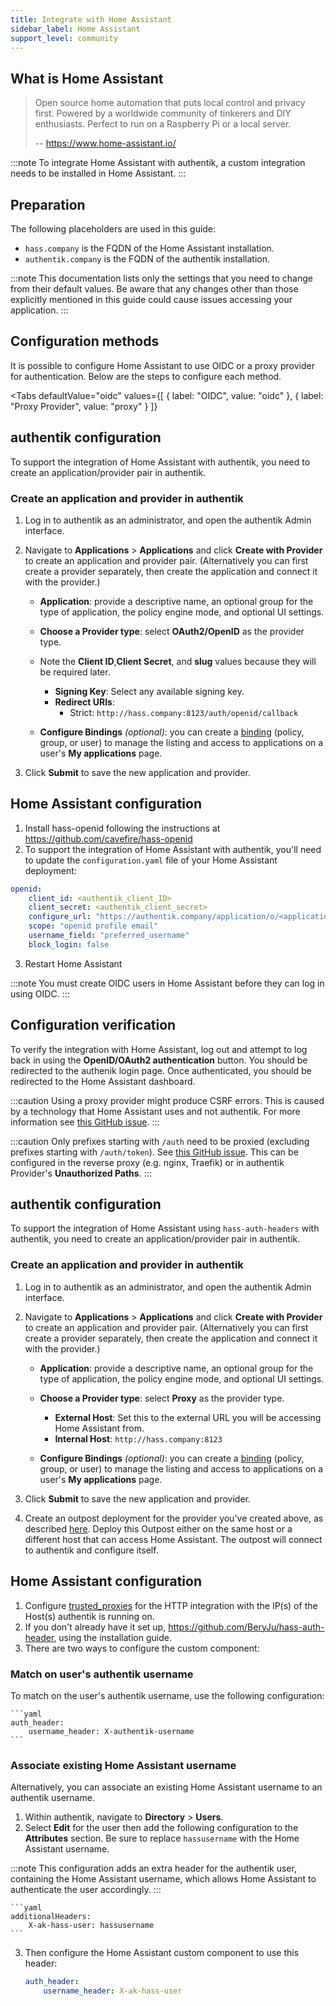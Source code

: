 ```yaml
---
title: Integrate with Home Assistant
sidebar_label: Home Assistant
support_level: community
---
```


## What is Home Assistant

> Open source home automation that puts local control and privacy first. Powered by a worldwide community of tinkerers and DIY enthusiasts. Perfect to run on a Raspberry Pi or a local server.
>
> -- https://www.home-assistant.io/

:::note
To integrate Home Assistant with authentik, a custom integration needs to be installed in Home Assistant.
:::

## Preparation

The following placeholders are used in this guide:

- `hass.company` is the FQDN of the Home Assistant installation.
- `authentik.company` is the FQDN of the authentik installation.

:::note
This documentation lists only the settings that you need to change from their default values. Be aware that any changes other than those explicitly mentioned in this guide could cause issues accessing your application.
:::

## Configuration methods

It is possible to configure Home Assistant to use OIDC or a proxy provider for authentication. Below are the steps to configure each method.


<Tabs
  defaultValue="oidc"
  values={[
    { label: "OIDC", value: "oidc" },
    { label: "Proxy Provider", value: "proxy" }
  ]}
>
  <TabItem value="oidc">

## authentik configuration

To support the integration of Home Assistant with authentik, you need to create an application/provider pair in authentik.

### Create an application and provider in authentik

1. Log in to authentik as an administrator, and open the authentik Admin interface.
2. Navigate to **Applications** > **Applications** and click **Create with Provider** to create an application and provider pair. (Alternatively you can first create a provider separately, then create the application and connect it with the provider.)
    - **Application**: provide a descriptive name, an optional group for the type of application, the policy engine mode, and optional UI settings.
    - **Choose a Provider type**: select **OAuth2/OpenID** as the provider type.
    - Note the **Client ID**,**Client Secret**, and **slug** values because they will be required later.
        - **Signing Key**: Select any available signing key.
        - **Redirect URIs**:
            - Strict: `http://hass.company:8123/auth/openid/callback`

    - **Configure Bindings** _(optional)_: you can create a [binding](/docs/add-secure-apps/flows-stages/bindings/) (policy, group, or user) to manage the listing and access to applications on a user's **My applications** page.

3. Click **Submit** to save the new application and provider.

## Home Assistant configuration

1. Install hass-openid following the instructions at https://github.com/cavefire/hass-openid
2. To support the integration of Home Assistant with authentik, you'll need to update the `configuration.yaml` file of your Home Assistant deployment:

```yaml showLineNumbers title="/config/configuration.yaml"
openid:
    client_id: <authentik_client_ID>
    client_secret: <authentik_client_secret>
    configure_url: "https://authentik.company/application/o/<application_slug>/.well-known/openid-configuration"
    scope: "openid profile email"
    username_field: "preferred_username"
    block_login: false
```

3. Restart Home Assistant

:::note
You must create OIDC users in Home Assistant before they can log in using OIDC.
:::

## Configuration verification

To verify the integration with Home Assistant, log out and attempt to log back in using the **OpenID/OAuth2 authentication** button. You should be redirected to the authenik login page. Once authenticated, you should be redirected to the Home Assistant dashboard.

  </TabItem>
  <TabItem value="proxy">

:::caution
Using a proxy provider might produce CSRF errors. This is caused by a technology that Home Assistant uses and not authentik. For more information see [this GitHub issue](https://github.com/goauthentik/authentik/issues/884#issuecomment-851542477).
:::

:::caution
Only prefixes starting with `/auth` need to be proxied (excluding prefixes starting with `/auth/token`). See [this GitHub issue](https://github.com/BeryJu/hass-auth-header/issues/212). This can be configured in the reverse proxy (e.g. nginx, Traefik) or in authentik Provider's **Unauthorized Paths**.
:::

## authentik configuration

To support the integration of Home Assistant using `hass-auth-headers` with authentik, you need to create an application/provider pair in authentik.

### Create an application and provider in authentik

1. Log in to authentik as an administrator, and open the authentik Admin interface.
2. Navigate to **Applications** > **Applications** and click **Create with Provider** to create an application and provider pair. (Alternatively you can first create a provider separately, then create the application and connect it with the provider.)
    - **Application**: provide a descriptive name, an optional group for the type of application, the policy engine mode, and optional UI settings.
    - **Choose a Provider type**: select **Proxy** as the provider type.
        - **External Host**: Set this to the external URL you will be accessing Home Assistant from.
        - **Internal Host**: `http://hass.company:8123`

    - **Configure Bindings** _(optional)_: you can create a [binding](/docs/add-secure-apps/flows-stages/bindings/) (policy, group, or user) to manage the listing and access to applications on a user's **My applications** page.

3. Click **Submit** to save the new application and provider.

4. Create an outpost deployment for the provider you've created above, as described [here](https://docs.goauthentik.io/docs/add-secure-apps/outposts/). Deploy this Outpost either on the same host or a different host that can access Home Assistant. The outpost will connect to authentik and configure itself.

## Home Assistant configuration

1. Configure [trusted_proxies](https://www.home-assistant.io/integrations/http/#trusted_proxies) for the HTTP integration with the IP(s) of the Host(s) authentik is running on.
2. If you don't already have it set up, https://github.com/BeryJu/hass-auth-header, using the installation guide.
3. There are two ways to configure the custom component:

### Match on user's authentik username

To match on the user's authentik username, use the following configuration:

    ```yaml
    auth_header:
        username_header: X-authentik-username
    ```

### Associate existing Home Assistant username

Alternatively, you can associate an existing Home Assistant username to an authentik username.

1. Within authentik, navigate to **Directory** > **Users**.
2. Select **Edit** for the user then add the following configuration to the **Attributes** section. Be sure to replace `hassusername` with the Home Assistant username.

:::note
This configuration adds an extra header for the authentik user, containing the Home Assistant username, which allows Home Assistant to authenticate the user accordingly.
:::

    ```yaml
    additionalHeaders:
        X-ak-hass-user: hassusername
    ```

3. Then configure the Home Assistant custom component to use this header:

    ```yaml
    auth_header:
        username_header: X-ak-hass-user
    ```

  </TabItem>
</Tabs>
